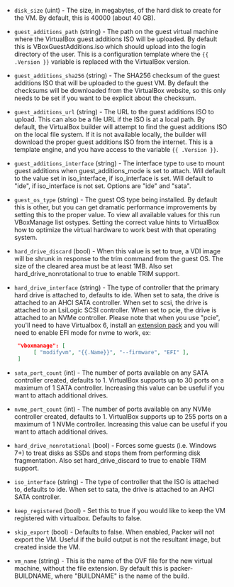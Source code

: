 <!-- Code generated from the comments of the Config struct in builder/virtualbox/iso/builder.go; DO NOT EDIT MANUALLY -->

- `disk_size` (uint) - The size, in megabytes, of the hard disk to create for the VM. By
  default, this is 40000 (about 40 GB).

- `guest_additions_path` (string) - The path on the guest virtual machine where the VirtualBox guest
  additions ISO will be uploaded. By default this is
  VBoxGuestAdditions.iso which should upload into the login directory of
  the user. This is a configuration template where the `{{ .Version }}`
  variable is replaced with the VirtualBox version.

- `guest_additions_sha256` (string) - The SHA256 checksum of the guest additions ISO that will be uploaded to
  the guest VM. By default the checksums will be downloaded from the
  VirtualBox website, so this only needs to be set if you want to be
  explicit about the checksum.

- `guest_additions_url` (string) - The URL to the guest additions ISO to upload. This can also be a file
  URL if the ISO is at a local path. By default, the VirtualBox builder
  will attempt to find the guest additions ISO on the local file system.
  If it is not available locally, the builder will download the proper
  guest additions ISO from the internet. This is a template engine, and you
  have access to the variable `{{ .Version }}`.

- `guest_additions_interface` (string) - The interface type to use to mount guest additions when
  guest_additions_mode is set to attach. Will default to the value set in
  iso_interface, if iso_interface is set. Will default to "ide", if
  iso_interface is not set. Options are "ide" and "sata".

- `guest_os_type` (string) - The guest OS type being installed. By default this is other, but you can
  get dramatic performance improvements by setting this to the proper
  value. To view all available values for this run VBoxManage list
  ostypes. Setting the correct value hints to VirtualBox how to optimize
  the virtual hardware to work best with that operating system.

- `hard_drive_discard` (bool) - When this value is set to true, a VDI image will be shrunk in response
  to the trim command from the guest OS. The size of the cleared area must
  be at least 1MB. Also set hard_drive_nonrotational to true to enable
  TRIM support.

- `hard_drive_interface` (string) - The type of controller that the primary hard drive is attached to,
  defaults to ide. When set to sata, the drive is attached to an AHCI SATA
  controller. When set to scsi, the drive is attached to an LsiLogic SCSI
  controller. When set to pcie, the drive is attached to an NVMe
  controller. Please note that when you use "pcie", you'll need to have
  Virtualbox 6, install an [extension
  pack](https://www.virtualbox.org/wiki/Downloads#VirtualBox6.0.14OracleVMVirtualBoxExtensionPack)
  and you will need to enable EFI mode for nvme to work, ex:

  ```json
   "vboxmanage": [
        [ "modifyvm", "{{.Name}}", "--firmware", "EFI" ],
   ]
  ```

- `sata_port_count` (int) - The number of ports available on any SATA controller created, defaults
  to 1. VirtualBox supports up to 30 ports on a maximum of 1 SATA
  controller. Increasing this value can be useful if you want to attach
  additional drives.

- `nvme_port_count` (int) - The number of ports available on any NVMe controller created, defaults
  to 1. VirtualBox supports up to 255 ports on a maximum of 1 NVMe
  controller. Increasing this value can be useful if you want to attach
  additional drives.

- `hard_drive_nonrotational` (bool) - Forces some guests (i.e. Windows 7+) to treat disks as SSDs and stops
  them from performing disk fragmentation. Also set hard_drive_discard to
  true to enable TRIM support.

- `iso_interface` (string) - The type of controller that the ISO is attached to, defaults to ide.
  When set to sata, the drive is attached to an AHCI SATA controller.

- `keep_registered` (bool) - Set this to true if you would like to keep the VM registered with
  virtualbox. Defaults to false.

- `skip_export` (bool) - Defaults to false. When enabled, Packer will not export the VM. Useful
  if the build output is not the resultant image, but created inside the
  VM.

- `vm_name` (string) - This is the name of the OVF file for the new virtual machine, without
  the file extension. By default this is packer-BUILDNAME, where
  "BUILDNAME" is the name of the build.
